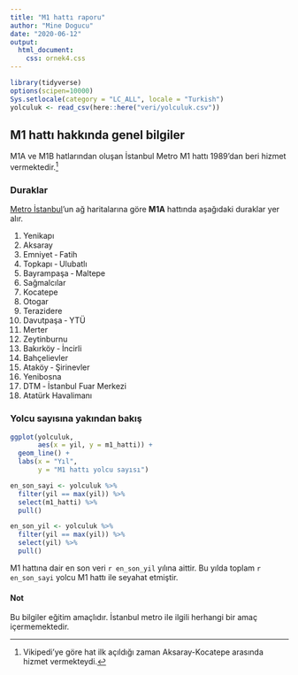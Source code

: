 ```yaml
---
title: "M1 hattı raporu"
author: "Mine Dogucu"
date: "2020-06-12"
output: 
  html_document:
    css: ornek4.css
---
```



```r
library(tidyverse)
options(scipen=10000) 
Sys.setlocale(category = "LC_ALL", locale = "Turkish")
yolculuk <- read_csv(here::here("veri/yolculuk.csv"))
```

## M1 hattı hakkında genel bilgiler

M1A ve M1B hatlarından oluşan İstanbul Metro M1 hattı 1989'dan beri hizmet vermektedir.[^1] 

[^1]: Vikipedi'ye göre hat ilk açıldığı zaman Aksaray-Kocatepe arasında hizmet vermekteydi.


### Duraklar 

[Metro İstanbul](https://www.metro.istanbul/YolcuHizmetleri/AgHaritalari)'un ağ 
haritalarına göre **M1A** hattında aşağıdaki duraklar yer alır.


1. Yenikapı 	
1. Aksaray 	
1. Emniyet ‐ Fatih 		
1. Topkapı ‐ Ulubatlı
1. Bayrampaşa ‐ Maltepe 	
1. Sağmalcılar 		
1. Kocatepe 		
1. Otogar 	
1. Terazidere 		
1. Davutpaşa ‐ YTÜ 
1. Merter 	
1. Zeytinburnu 	
1. Bakırköy ‐ İncirli 	
1. Bahçelievler 	
1. Ataköy ‐ Şirinevler 
1. Yenibosna 	
1. DTM ‐ İstanbul Fuar Merkezi 
1. Atatürk Havalimanı 


### Yolcu sayısına yakından bakış


```r
ggplot(yolculuk, 
       aes(x = yil, y = m1_hatti)) +
  geom_line() +
  labs(x = "Yıl",
       y = "M1 hattı yolcu sayısı")

```


```r
en_son_sayi <- yolculuk %>% 
  filter(yil == max(yil)) %>% 
  select(m1_hatti) %>% 
  pull()
```

```r
en_son_yil <- yolculuk %>% 
  filter(yil == max(yil)) %>% 
  select(yil) %>% 
  pull()
```

M1 hattına dair en son veri `r en_son_yil` yılına aittir. Bu yılda toplam `r en_son_sayi` yolcu M1 hattı ile seyahat etmiştir.


#### Not {.ozel-not}

Bu bilgiler eğitim amaçlıdır. İstanbul metro ile ilgili herhangi bir amaç içermemektedir.
